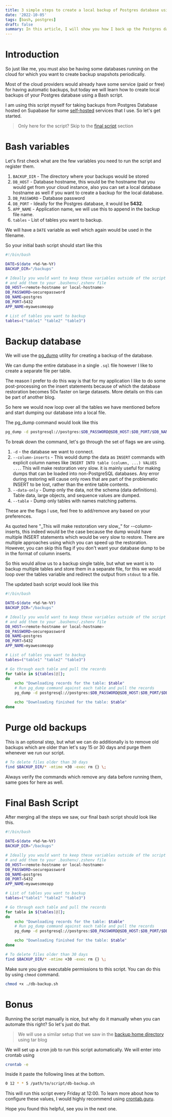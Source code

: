 ```yaml
---
title: 3 simple steps to create a local backup of Postgres database using Bash script
date: '2022-10-05'
tags: [bash, postgres]
draft: false
summary: In this article, I will show you how I back up the Postgres database hosted on Supabase (ideally can be anywhere) to the local system and automate this process.
---
```


# Introduction

So just like me, you must also be having some databases running on the cloud for which you want to create backup snapshots periodically.

Most of the cloud providers would already have some service (paid or free) for having automatic backups, but today we will learn how to create local backups of your Postgres database using a Bash script.

I am using this script myself for taking backups from Postgres Database hosted on Supabase for some [self-hosted](/blog/open-source-alternatives-you-must-try-part-1) services that I use. So let's get started.

> Only here for the script? Skip to the [final script](#final-bash-script) section

# Bash variables

Let's first check what are the few variables you need to run the script and register them.

1. `BACKUP_DIR` - The directory where your backups would be stored
2. `DB_HOST` - Database hostname, this would be the hostname that you would get from your cloud instance, also you can set a local database hostname as well if you want to create a backup for the local database.
3. `DB_PASSWORD` - Database password
4. `DB_PORT` - Ideally for the Postgres database, it would be **5432**.
5. `APP_NAME` - Application name, we will use this to append in the backup file name.
6. `tables` - List of tables you want to backup.

We will have a `DATE` variable as well which again would be used in the filename.

So your initial bash script should start like this

```bash
#!/bin/bash

DATE=$(date +%d-%m-%Y)
BACKUP_DIR="/backups"

# Ideally you would want to keep these variables outside of the script
# and add them to your .bashenv/.zshenv file
DB_HOST=<remote-hostname or local-hostname>
DB_PASSWORD=securepassword
DB_NAME=postgres
DB_PORT=5432
APP_NAME=myawesomeapp

# List of tables you want to backup
tables=("table1" "table2" "table3")
```

# Backup database

We will use the [pg_dump](https://www.postgresql.org/docs/current/app-pgdump.html) utility for creating a backup of the database.

We can dump the entire database in a single `.sql` file however I like to create a separate file per table.

<Callout type="info" title="Personal Preference">
  The reason I prefer to do this way is that for my application I like to do some post-processing on the insert
  statements because of which the database restoration becomes 50x faster on large datasets. More details on this can be
  part of another blog.
</Callout>

So here we would now loop over all the tables we have mentioned before and start dumping our database into a local file.

The pg_dump command would look like this

```bash
pg_dump -d postgresql://postgres:$DB_PASSWORD@$DB_HOST:$DB_PORT/$DB_NAME --column-inserts --data-only --table=tablename
```

To break down the command, let's go through the set of flags we are using.

1. `-d` - the database we want to connect.
2. `--column-inserts` - This would dump the data as `INSERT` commands with explicit column names like `INSERT INTO table (column, ...) VALUES ...`. This will make restoration very slow. it is mainly useful for making dumps that can be loaded into non-PostgreSQL databases. Any error during restoring will cause only rows that are part of the problematic INSERT to be lost, rather than the entire table contents.
3. `--data-only` - Dump only the data, not the schema (data definitions). Table data, large objects, and sequence values are dumped.
4. `--table` - Dump only tables with names matching patterns.

These are the flags I use, feel free to add/remove any based on your preferences.

<Callout type="warning" title="Caution">
  As quoted here "_This will make restoration very slow_" for --column-inserts, this indeed would be the case because
  the dump would have multiple INSERT statements which would be very slow to restore. There are multiple approaches
  using which you can speed up the restoration. However, you can skip this flag if you don't want your database dump to
  be in the format of column inserts.
</Callout>

So this would allow us to a backup single table, but what we want is to backup multiple tables and store them in a separate file, for this we would loop over the tables variable and redirect the output from `stdout` to a file.

The updated bash script would look like this

```bash
#!/bin/bash

DATE=$(date +%d-%m-%Y)
BACKUP_DIR="/backups"

# Ideally you would want to keep these variables outside of the script
# and add them to your .bashenv/.zshenv file
DB_HOST=<remote-hostname or local-hostname>
DB_PASSWORD=securepassword
DB_NAME=postgres
DB_PORT=5432
APP_NAME=myawesomeapp

# List of tables you want to backup
tables=("table1" "table2" "table3")

# Go through each table and pull the records
for table in ${tables[@]};
do
	echo "Downloading records for the table: $table"
	# Run pg_dump command against each table and pull the records
	pg_dump -d postgresql://postgres:$DB_PASSWORD@$DB_HOST:$DB_PORT/$DB_NAME --column-inserts --data-only --table="$table" > $BACKUP_DIR/$APP_NAME-$table-$(date +%d-%m-%Y).sql

	echo "Downloading finished for the table: $table"
done
```

# Purge old backups

This is an optional step, but what we can do additionally is to remove old backups which are older than let's say 15 or 30 days and purge them whenever we run our script.

```bash
# To delete files older than 30 days
find $BACKUP_DIR/* -mtime +30 -exec rm {} \;
```

<Callout type="warning" title="Caution">
  Always verify the commands which remove any data before running them, same goes for here as well.
</Callout>

# Final Bash Script

After merging all the steps we saw, our final bash script should look like this.

```bash
#!/bin/bash

DATE=$(date +%d-%m-%Y)
BACKUP_DIR="/backups"

# Ideally you would want to keep these variables outside of the script
# and add them to your .bashenv/.zshenv file
DB_HOST=<remote-hostname or local-hostname>
DB_PASSWORD=securepassword
DB_NAME=postgres
DB_PORT=5432
APP_NAME=myawesomeapp

# List of tables you want to backup
tables=("table1" "table2" "table3")

# Go through each table and pull the records
for table in ${tables[@]};
do
	echo "Downloading records for the table: $table"
	# Run pg_dump command against each table and pull the records
	pg_dump -d postgresql://postgres:$DB_PASSWORD@$DB_HOST:$DB_PORT/$DB_NAME --column-inserts --data-only --table="$table" > $BACKUP_DIR/$APP_NAME-$table-$(date +%d-%m-%Y).sql

	echo "Downloading finished for the table: $table"
done

# To delete files older than 30 days
find $BACKUP_DIR/* -mtime +30 -exec rm {} \;
```

Make sure you give executable permissions to this script. You can do this by using `chmod` command.

```bash
chmod +x ./db-backup.sh
```

# Bonus

Running the script manually is nice, but why do it manually when you can automate this right? So let's just do that.

> We will use a similar setup that we saw in the [backup home directory](/blog/backup-users-home-directory-in-linux-using-tar-command/) using tar blog

We will set up a cron job to run this script automatically. We will enter into crontab using

```bash
crontab -e
```

Inside it paste the following lines at the bottom.

```bash
0 12 * * 5 /path/to/script/db-backup.sh
```

This will run this script every Friday at 12:00. To learn more about how to configure these values, I would highly recommend using [crontab.guru](https://crontab.guru/).

Hope you found this helpful, see you in the next one.
